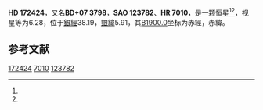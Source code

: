 {{Starbox begin
| name = HD 172424
}}
{{Starbox observe
| epoch = [[J2000.0|J2000.0]]
| constell = {{星座名待查}}<ref name=SIMBAD>{{cite web
 | url=http://simbad.u-strasbg.fr/simbad/sim-id?Ident=HR+7010
 | title =Pulsating variable Star
 | publisher=Centre de Données astronomiques de Strasbourg
 | work=SIMBAD
 | accessdate=2012-07-13}}</ref><ref name=DATA>{{cite web
 | url=http://vizier.u-strasbg.fr/viz-bin/VizieR-5?-out.add=.&-source=5050&-corr=PK=HR&-out.max=9999&HR=7010
 | title=VizieR Detailed Page
 | accessdate=2012-07-13
 | archive-date=2019-02-16
 | archive-url=https://web.archive.org/web/20190216092332/http://vizier.u-strasbg.fr/viz-bin/VizieR-5?-out.add=.&-source=5050&-corr=PK=HR&-out.max=9999&HR=7010
 | dead-url=no
 }}</ref>
| 星官 = 
| ra = {{RA|18|39|51.6}}<ref name=SIMBAD /><ref name=DATA />
| dec = {{DEC|+7|21|30}}<ref name=SIMBAD /><ref name=DATA />
| appmag_v = 6.28<ref name=SIMBAD /><ref name=DATA />
}}
{{Starbox character
| class = G8III<ref name=SIMBAD /><ref name=DATA />
| b-v = 0.96<ref name=SIMBAD /><ref name=DATA />
| u-b = 0.69<ref name=SIMBAD /><ref name=DATA />
| r-i = <ref name=SIMBAD /><ref name=DATA />
| variable = 
}}
{{Starbox astrometry
| radial_v = 0.69
| prop_mo_ra = -41
| parallax = 
| p_error = 
}}
{{Starbox catalog
| names =BD+07 3798，[[SAO星表|SAO]] 123782，[[HD星表|HD]] 172424，[[HR星表|HR]] 7010}}
{{Starbox reference |Simbad=HR+7010}}
{{Starbox end}}

'''HD 172424'''，又名'''BD+07 3798'''，'''SAO 123782'''、'''HR 7010'''，是一颗恒星<ref name=SIMBAD /><ref name=DATA />，视星等为6.28，位于[[銀道座標系|銀經]]38.19，[[銀道座標系|銀緯]]5.91，其[[B1900.0|B1900.0]]坐标为赤經{{RA|18|35|1.1}}，赤緯{{DEC|+7|5.91|9}}。

== 参考文献 ==
{{reflist}}

{{star-stub}}

[[Category:HD和HDE天體|172424]]
[[Category:HR天體|7010]]
[[Category:SAO天體|123782]]